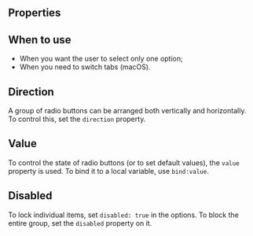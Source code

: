 
<Meta of={Stories} />

<Intro
  name="RadioGroup"
  description="Component to choose from a small set of mutually exclusive options."
/>

<Canvas>
  <Story of={Stories.Basic} />
</Canvas>

## Properties

<Props />

## When to use

- When you want the user to select only one option;
- When you need to switch tabs (macOS).

## Direction

A group of radio buttons can be arranged both vertically and horizontally. To control this, set the `direction` property.

<Canvas>
  <Story of={Stories.Direction} />
</Canvas>

## Value

To control the state of radio buttons (or to set default values), the `value` property is used. To bind it to a local variable, use `bind:value`.

<Canvas>
  <Story of={Stories.Value} />
</Canvas>

## Disabled

To lock individual items, set `disabled: true` in the options. To block the entire group, set the `disabled` property on it.

<Canvas>
  <Story of={Stories.Disabled} />
</Canvas>
